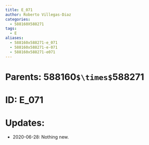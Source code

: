```yaml
---
title: E_071
author: Roberto Villegas-Diaz
categories:
  - 588160X588271
tags:
  - E
aliases:
  - 588160x588271-e_071
  - 588160x588271-e-071
  - 588160x588271-e071
---
```


# **Parents**: 588160`$\times$`588271
# **ID**: E_071
# **Updates**: 
 - 2020-06-28: Nothing new.
